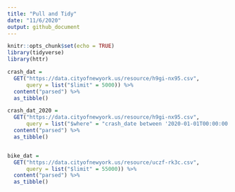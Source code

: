 ```yaml
---
title: "Pull and Tidy"
date: "11/6/2020"
output: github_document
---
```


```r
knitr::opts_chunk$set(echo = TRUE)
library(tidyverse)
library(httr)
```


```r

crash_dat = 
  GET("https://data.cityofnewyork.us/resource/h9gi-nx95.csv", 
      query = list("$limit" = 5000)) %>% 
  content("parsed") %>%
  as_tibble()

crash_dat_2020 = 
  GET("https://data.cityofnewyork.us/resource/h9gi-nx95.csv", 
      query = list("$where" = "crash_date between '2020-01-01T00:00:00' and '2020-10-31T12:00:00'", "$limit" = 50000)) %>% 
  content("parsed") %>%
  as_tibble()



```

```r

bike_dat = 
  GET("https://data.cityofnewyork.us/resource/uczf-rk3c.csv", 
      query = list("$limit" = 55000)) %>% 
  content("parsed") %>%
  as_tibble()

```


